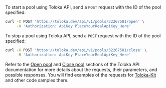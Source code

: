 To start a pool using Toloka API, send a `POST` request with the ID of the pool specified:

```bash
curl -X POST 'https://toloka.dev/api/v1/pools/32267581/open' \
     -H 'Authorization: ApiKey PlaceYourRealApiKey_Here'
```

To stop a pool using Toloka API, send a `POST` request with the ID of the pool specified:

```bash
curl -X POST 'https://toloka.dev/api/v1/pools/32267581/close' \
     -H 'Authorization: ApiKey PlaceYourRealApiKey_Here'
```

<Note mode="tip" title="Visit Toloka API reference">

Refer to the [Open pool](https://toloka.ai/docs/api/api-reference/#post-/pools/-id-/open) and [Close pool](https://toloka.ai/docs/api/api-reference/#post-/pools/-id-/close) sections of the Toloka API documentation for more details about the requests, their parameters, and possible responses. You will find examples of the requests for [Toloka-Kit](/docs/toloka-kit/) and other code samples there.

</Note>